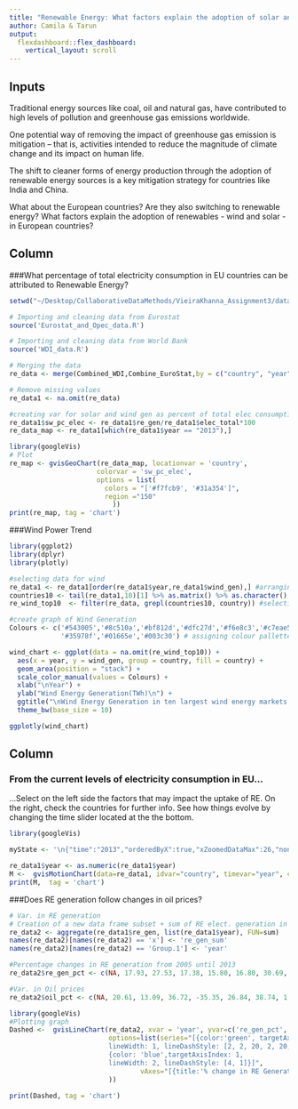 ```yaml
---
title: "Renewable Energy: What factors explain the adoption of solar and wind power in EU countries?"
author: Camila & Tarun
output: 
  flexdashboard::flex_dashboard:
    vertical_layout: scroll
---
```


Inputs {.sidebar}
---------------------------------

Traditional energy sources like coal, oil and natural gas, have contributed to high levels of pollution and greenhouse gas emissions worldwide.

One potential way of removing the impact of greenhouse gas emission is mitigation – that is, activities intended to reduce the magnitude of climate change and its impact on human life.

The shift to cleaner forms of energy production through the adoption of renewable energy sources is a key mitigation strategy for countries like India and China.

What about the European countries? Are they also switching to renewable energy? What factors explain the adoption of renewables - wind and solar - in European countries?

Column
-----------------------

###What percentage of total electricity consumption in EU countries can be attributed to Renewable Energy?

```r

setwd("~/Desktop/CollaborativeDataMethods/VieiraKhanna_Assignment3/data_cleaning")

# Importing and cleaning data from Eurostat
source('Eurostat_and_Opec_data.R')

# Importing and cleaning data from World Bank
source('WDI_data.R')

# Merging the data
re_data <- merge(Combined_WDI,Combine_EuroStat,by = c("country", "year"), all.x = T, all.y = T)

# Remove missing values
re_data1 <- na.omit(re_data)

#creating var for solar and wind gen as percent of total elec consumption
re_data1$sw_pc_elec <- re_data1$re_gen/re_data1$elec_total*100 
re_data_map <- re_data1[which(re_data1$year == "2013"),]

library(googleVis)
# Plot
re_map <- gvisGeoChart(re_data_map, locationvar = 'country',
                      colorvar = 'sw_pc_elec',
                      options = list(
                        colors = "['#f7fcb9', '#31a354']",
                        region ="150"
                          ))
print(re_map, tag = 'chart')
```

###Wind Power Trend 

```r

library(ggplot2)
library(dplyr)
library(plotly)

#selecting data for wind
re_data1 <- re_data1[order(re_data1$year,re_data1$wind_gen),] #arranging data
countries10 <- tail(re_data1,10)[1] %>% as.matrix() %>% as.character() %>% paste(collapse = "|") #finding top10
re_wind_top10  <- filter(re_data, grepl(countries10, country)) #selecting top 10 countries by generation 

#create graph of Wind Generation
Colours <- c('#543005','#8c510a','#bf812d','#dfc27d','#f6e8c3','#c7eae5','#80cdc1',
             '#35978f','#01665e','#003c30') # assigning colour pallette

wind_chart <- ggplot(data = na.omit(re_wind_top10)) + 
  aes(x = year, y = wind_gen, group = country, fill = country) +
  geom_area(position = "stack") + 
  scale_color_manual(values = Colours) +
  xlab("\nYear") +
  ylab("Wind Energy Generation(TWh)\n") +
  ggtitle("\nWind Energy Generation in ten largest wind energy markets in Europe\n") +
  theme_bw(base_size = 10)

ggplotly(wind_chart)

```

Column
----------------------------

### From the current levels of electricity consumption in EU...
...Select on the left side the factors that may impact the uptake of RE. On the right, check the countries for further info. See how things evolve by changing the time slider located at the the bottom.

```r

library(googleVis)

myState <- '\n{"time":"2013","orderedByX":true,"xZoomedDataMax":26,"nonSelectedAlpha":0.4,"sizeOption":"_UNISIZE","duration":{"multiplier":1,"timeUnit":"Y"},"uniColorForNonSelected":false,"iconKeySettings":[],"xZoomedDataMin":0,"iconType":"VBAR","yZoomedIn":false,"xZoomedIn":false,"xLambda":1,"showTrails":false,"xAxisOption":"11","yZoomedDataMax":40,"yZoomedDataMin":0,"orderedByY":false,"yAxisOption":"11","colorOption":"_UNIQUE_COLOR","dimensions":{"iconDimensions":["dim0"]},"playDuration":15000,"yLambda":1}\n'

re_data1$year <- as.numeric(re_data1$year)
M <-  gvisMotionChart(data=re_data1, idvar="country", timevar="year", chartid="re_all_var", options=list(width=650, height=350, state=myState))
print(M,  tag = 'chart')

```

###Does RE generation follow changes in oil prices?

```r

# Var. in RE generation
# Creation of a new data frame subset + sum of RE elect. generation in each year for all countries
re_data2 <- aggregate(re_data1$re_gen, list(re_data1$year), FUN=sum)
names(re_data2)[names(re_data2) == 'x'] <- 're_gen_sum'
names(re_data2)[names(re_data2) == 'Group.1'] <- 'year'

#Percentage changes in RE generation from 2005 until 2013
re_data2$re_gen_pct <- c(NA, 17.93, 27.53, 17.38, 15.80, 16.80, 30.69, 21.54, 16.15)

#Var. in Oil prices
re_data2$oil_pct <- c(NA, 20.61, 13.09, 36.72, -35.35, 26.84, 38.74, 1.85, -3.27)

library(googleVis)
#Plotting graph
Dashed <-  gvisLineChart(re_data2, xvar = 'year', yvar=c('re_gen_pct','oil_pct'),
                         options=list(series="[{color:'green', targetAxisIndex: 0, 
                         lineWidth: 1, lineDashStyle: [2, 2, 20, 2, 20, 2]}, 
                         {color: 'blue',targetAxisIndex: 1, 
                         lineWidth: 2, lineDashStyle: [4, 1]}]",
                                 vAxes="[{title:'% change in RE Generation'}, {title:'% change in oil prices'}]"
                         ))

print(Dashed, tag = 'chart')
```

